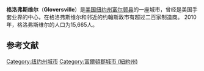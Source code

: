 {{expand|time=2017-04-06T08:14:53+00:00}}
{{Infobox Settlement
| name = 格洛弗斯维尔<br/>Gloversville
| image_skyline = 
| imagesize = 
| image_caption = 
| image_flag = 
| image_shield = 
| image_map = 
| pushpin_map = New York
| pushpin_map_caption = Location in the state of New York
| pushpin_label_position = 
| subdivision_type = 国家
| subdivision_name = {{USA}}
| subdivision_type1 = [[美国行政区划|州]]
| subdivision_name1 = [[纽约州|纽约州]]
| subdivision_type2 = [[纽约州行政区划|县]]
| subdivision_name2 =  [[富尔顿县_(纽约州)|富尔顿县]]
| elevation_m = 250
| elevation_footnotes  =  
| area_total_km2 = 13.33
| area_total_sq_mi  = 5.15
| population_as_of = 2010年<ref name="Census 2010">{{cite web| url=http://factfinder.census.gov/bkmk/table/1.0/en/DEC/10_SF1/G001/1600000US3629443| title=Geographic Identifiers: 2010 Census Summary File 1 (G001), Gloversville city, New York| publisher=U.S. Census Bureau| work=American FactFinder| accessdate=June 16, 2016| archive-url=https://archive.today/20200213054614/http://factfinder.census.gov/bkmk/table/1.0/en/DEC/10_SF1/G001/1600000US3629443| archive-date=2020-02-13| dead-url=yes}}</ref>
| population_total = 15665
| population_density_km2 = auto
| timezone = [[北美东部标准时间|EST]]
| utc_offset = -5
| timezone_DST = [[EDT|EDT]]
| utc_offset_DST = -4
| latd = 43
| latm = 3
| lats = 
| latNS = N
| longd = 74
| longm = 21
| longs = 
| longEW = W
| website =  
}}
'''格洛弗斯维尔'''（'''Gloversville'''）是[[美国|美国]][[纽约州|纽约州]][[富尔顿县_(纽约州)|富尔顿县]]的一座城市，曾经是美国手套业界的中心，在格洛弗斯维尔和邻近的约翰斯敦市有超过二百家制造商。 2010年，格洛弗斯维尔的人口为15,665人。

== 参考文献 ==
{{Reflist}}

[[Category:纽约州城市|Category:纽约州城市]]
[[Category:富爾頓郡城市_(紐約州)|Category:富爾頓郡城市 (紐約州)]]